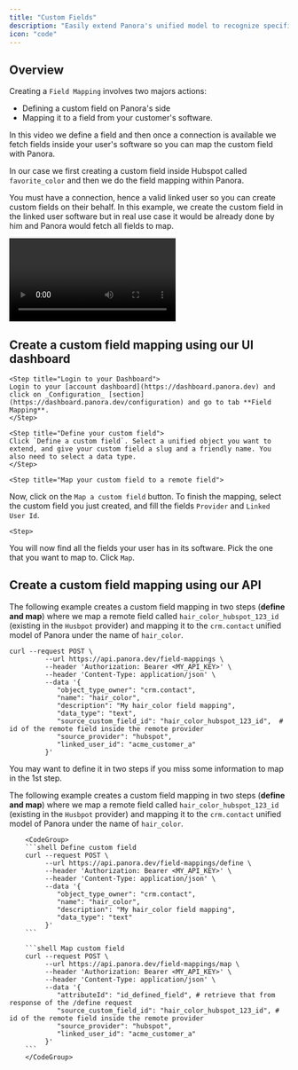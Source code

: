 ```yaml
---
title: "Custom Fields"
description: "Easily extend Panora's unified model to recognize specific fields"
icon: "code"
---
```


## Overview

Creating a `Field Mapping` involves two majors actions:

- Defining a custom field on Panora's side
- Mapping it to a field from your customer's software.

In this video we define a field and then once a connection is available we fetch fields inside your user's software so you can map the custom field with Panora.

In our case we first creating a custom field inside Hubspot called `favorite_color` and then we do the field mapping within Panora.

You must have a connection, hence a valid linked user so you can create custom fields on their behalf. In this example, we create the custom field in the linked user software but in real use case it would be already done by him and Panora would fetch all fields to map.
<Frame type="glass">
  <video
    controls
    className="w-full aspect-video"
    src="/images/customfields1.mp4"
  ></video>
</Frame>

## Create a custom field mapping using our UI dashboard

<Steps>

    <Step title="Login to your Dashboard">
    Login to your [account dashboard](https://dashboard.panora.dev) and click on _Configuration_ [section](https://dashboard.panora.dev/configuration) and go to tab **Field Mapping**.
    </Step>

    <Step title="Define your custom field">
    Click `Define a custom field`. Select a unified object you want to extend, and give your custom field a slug and a friendly name. You also need to select a data type.
    </Step>

    <Step title="Map your custom field to a remote field">

Now, click on the `Map a custom field` button. To finish the mapping, select the custom field you just created, and fill the fields `Provider` and `Linked User Id`.

</Step>

    <Step>

You will now find all the fields your user has in its software. Pick the one that you want to map to. Click `Map`.

</Step>

</Steps>

## Create a custom field mapping using our API

The following example creates a custom field mapping in two steps (**define and map**) where we map a remote field called `hair_color_hubspot_123_id` (existing in the `Husbpot` provider) and mapping it to the `crm.contact` unified model of Panora under the name of `hair_color`.

```shell Create custom field
curl --request POST \
         --url https://api.panora.dev/field-mappings \
         --header 'Authorization: Bearer <MY_API_KEY>' \
         --header 'Content-Type: application/json' \
         --data '{
            "object_type_owner": "crm.contact",
            "name": "hair_color",
            "description": "My hair_color field mapping",
            "data_type": "text",
            "source_custom_field_id": "hair_color_hubspot_123_id",  # id of the remote field inside the remote provider
            "source_provider": "hubspot",
            "linked_user_id": "acme_customer_a"
         }'
```
<Info>You may want to define it in two steps if you miss some information to map in the 1st step.</Info>

The following example creates a custom field mapping in two steps (**define and map**) where we map a remote field called `hair_color_hubspot_123_id` (existing in the `Husbpot` provider) and mapping it to the `crm.contact` unified model of Panora under the name of `hair_color`.

        <CodeGroup>
        ```shell Define custom field
        curl --request POST \
             --url https://api.panora.dev/field-mappings/define \
             --header 'Authorization: Bearer <MY_API_KEY>' \
             --header 'Content-Type: application/json' \
             --data '{
                "object_type_owner": "crm.contact",
                "name": "hair_color",
                "description": "My hair_color field mapping",
                "data_type": "text"
             }'
        ```

        ```shell Map custom field
        curl --request POST \
             --url https://api.panora.dev/field-mappings/map \
             --header 'Authorization: Bearer <MY_API_KEY>' \
             --header 'Content-Type: application/json' \
             --data '{
                "attributeId": "id_defined_field", # retrieve that from response of the /define request
                "source_custom_field_id": "hair_color_hubspot_123_id", # id of the remote field inside the remote provider
                "source_provider": "hubspot",
                "linked_user_id": "acme_customer_a"
             }'
        ```
        </CodeGroup>